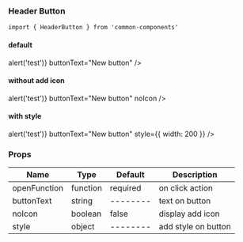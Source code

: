
<Meta title="MDX|Header Button" component={HeaderButton} />

### Header Button

```
import { HeaderButton } from 'common-components'
```

#### default

<Preview>
  <Story name="default">
    <HeaderButton openFunction={() => alert('test')} buttonText="New button" />
  </Story>
</Preview>

#### without add icon

<Preview>
  <Story name="without add icon">
    <HeaderButton
      openFunction={() => alert('test')}
      buttonText="New button"
      noIcon
    />
  </Story>
</Preview>

#### with style

<Preview>
  <Story name="with style">
    <HeaderButton
      openFunction={() => alert('test')}
      buttonText="New button"
      style={{ width: 200 }}
    />
  </Story>
</Preview>

### Props

| Name         | Type     | Default  | Description         |
| ------------ | -------- | -------- | ------------------- |
| openFunction | function | required | on click action     |
| buttonText   | string   | -------- | text on button      |
| noIcon       | boolean  | false    | display add icon    |
| style        | object   | -------- | add style on button |
